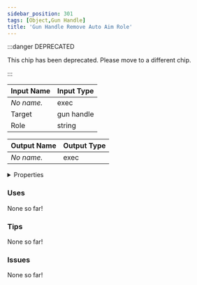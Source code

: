 ```yaml
---
sidebar_position: 301
tags: [Object,Gun Handle]
title: 'Gun Handle Remove Auto Aim Role'
---
```




:::danger DEPRECATED

This chip has been deprecated. Please move to a different chip.

:::

<DocusaurusSvg />

| Input Name | Input Type |
|-----------|-----------|
| *No name.* | exec |
| Target | gun handle |
| Role | string |

| Output Name | Output Type |
|-----------|-----------|
| *No name.* | exec |


<details>
  <summary>Properties</summary>
  <div>
    <div>
    <table>
      <thead>
        <tr>
          <th>Is beta required?</th>
          <th>Yes</th>
        </tr>
        <tr>
          <th>Is this chip a trolling risk?</th>
          <th>No</th>
        </tr>
        <tr>
          <th>Is this chip a role assignment risk?</th>
          <th>No</th>
        </tr>
        <tr>
          <th>Chip UUID</th>
          <th>16e9da8d-137b-4b51-bc8c-12b32314363b</th>
        </tr>
        <tr>
          <th>Room availability</th>
          <th>Available everywhere</th>
        </tr>
      </thead>
    </table>
    </div>
  </div>
</details>

### Uses

None so far!

### Tips

None so far!

### Issues

None so far!